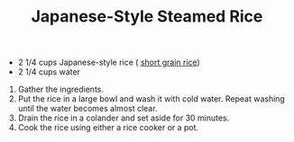 ﻿---
title: Japanese-Style Steamed Rice
slug: steamed-rice
type: dinner
difficulty: easy
category: japanese
image: images/steamed-rice.png
---

<RecipeLayout>

- 2 1/4 cups Japanese-style rice ( [short grain rice](https://www.thespruceeats.com/how-to-make-basic-white-rice-2355883))
- 2 1/4 cups water

1. Gather the ingredients.
2. Put the rice in a large bowl and wash it with cold water. Repeat washing until the water becomes almost clear.
3. Drain the rice in a colander and set aside for 30 minutes.
4. Cook the rice using either a rice cooker or a pot.

</RecipeLayout>
